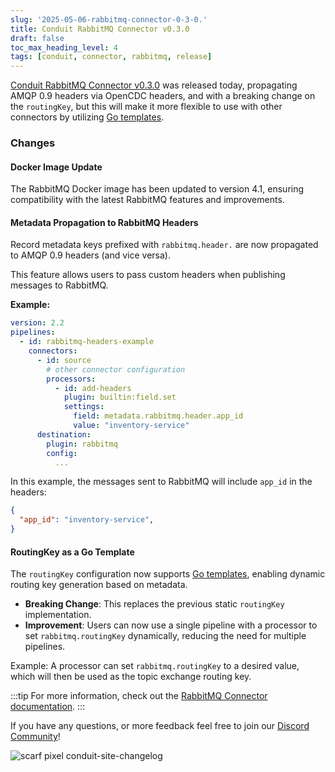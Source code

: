 ```yaml
---
slug: '2025-05-06-rabbitmq-connector-0-3-0.'
title: Conduit RabbitMQ Connector v0.3.0
draft: false
toc_max_heading_level: 4
tags: [conduit, connector, rabbitmq, release]
---
```


[Conduit RabbitMQ Connector v0.3.0](https://github.com/conduitio-labs/conduit-connector-rabbitmq/releases/tag/v0.3.0) was released today, propagating AMQP 0.9 headers via OpenCDC headers, and with a breaking change on the `routingKey`, but this will make it more flexible to use with other connectors by utilizing [Go templates](https://pkg.go.dev/text/template).

<!--truncate-->

### Changes

#### Docker Image Update

The RabbitMQ Docker image has been updated to version ⁠4.1, ensuring compatibility with the latest RabbitMQ features and improvements.

#### Metadata Propagation to RabbitMQ Headers

Record metadata keys prefixed with `rabbitmq.header.` are now propagated to AMQP 0.9 headers (and vice versa). 

This feature allows users to pass custom headers when publishing messages to RabbitMQ.

**Example:**

```yaml
version: 2.2
pipelines:
  - id: rabbitmq-headers-example
    connectors:
      - id: source
        # other connector configuration
        processors:
          - id: add-headers
            plugin: builtin:field.set
            settings:
              field: metadata.rabbitmq.header.app_id
              value: "inventory-service"
      destination:
        plugin: rabbitmq
        config:
          ...
```

In this example, the messages sent to RabbitMQ will include `app_id` in the headers:

```json
{
  "app_id": "inventory-service",
}
```

#### RoutingKey as a Go Template

The `routingKey` configuration now supports [Go templates](https://pkg.go.dev/text/template), enabling dynamic routing key generation based on metadata.

- **Breaking Change**: This replaces the previous static `routingKey` implementation.  
- **Improvement**: Users can now use a single pipeline with a processor to set `rabbitmq.routingKey` dynamically, reducing the need for multiple pipelines.  

Example: A processor can set `rabbitmq.routingKey` to a desired value, which will then be used as the topic exchange routing key.

:::tip
For more information, check out the [RabbitMQ Connector documentation](/docs/using/connectors/list/rabbitmq).
:::

If you have any questions, or more feedback feel free to join our [Discord Community](https://discord.meroxa.com/)!

![scarf pixel conduit-site-changelog](https://static.scarf.sh/a.png?x-pxid=b43cda70-9a98-4938-8857-471cc05e99c5)
